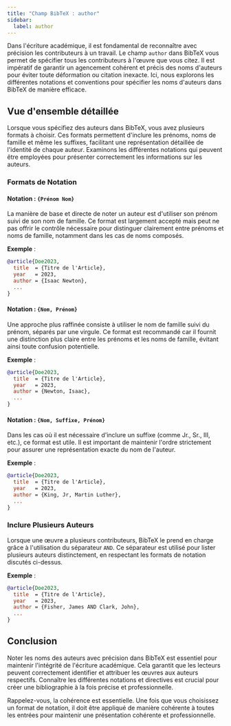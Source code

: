 ```yaml
---
title: "Champ BibTeX : author"  
sidebar:  
  label: author  
---
```



Dans l'écriture académique, il est fondamental de reconnaître avec précision les contributeurs à un travail. Le champ `author` dans BibTeX vous permet de spécifier tous les contributeurs à l'œuvre que vous citez. Il est impératif de garantir un agencement cohérent et précis des noms d'auteurs pour éviter toute déformation ou citation inexacte. Ici, nous explorons les différentes notations et conventions pour spécifier les noms d'auteurs dans BibTeX de manière efficace.

<CiteDrive />

## Vue d'ensemble détaillée

Lorsque vous spécifiez des auteurs dans BibTeX, vous avez plusieurs formats à choisir. Ces formats permettent d'inclure les prénoms, noms de famille et même les suffixes, facilitant une représentation détaillée de l'identité de chaque auteur. Examinons les différentes notations qui peuvent être employées pour présenter correctement les informations sur les auteurs.

### Formats de Notation

#### Notation : `{Prénom Nom}`

La manière de base et directe de noter un auteur est d'utiliser son prénom suivi de son nom de famille. Ce format est largement accepté mais peut ne pas offrir le contrôle nécessaire pour distinguer clairement entre prénoms et noms de famille, notamment dans les cas de noms composés.

**Exemple** :

```bibtex
@article{Doe2023,
  title  = {Titre de l'Article},
  year   = 2023,
  author = {Isaac Newton},
  ...
}
```

#### Notation : `{Nom, Prénom}`

Une approche plus raffinée consiste à utiliser le nom de famille suivi du prénom, séparés par une virgule. Ce format est recommandé car il fournit une distinction plus claire entre les prénoms et les noms de famille, évitant ainsi toute confusion potentielle.

**Exemple** :

```bibtex
@article{Doe2023,
  title  = {Titre de l'Article},
  year   = 2023,
  author = {Newton, Isaac},
  ...
}
```

#### Notation : `{Nom, Suffixe, Prénom}`

Dans les cas où il est nécessaire d'inclure un suffixe (comme Jr., Sr., III, etc.), ce format est utile. Il est important de maintenir l'ordre strictement pour assurer une représentation exacte du nom de l'auteur.

**Exemple** :

```bibtex
@article{Doe2023,
  title  = {Titre de l'Article},
  year   = 2023,
  author = {King, Jr, Martin Luther},
  ...
}
```

### Inclure Plusieurs Auteurs

Lorsque une œuvre a plusieurs contributeurs, BibTeX le prend en charge grâce à l'utilisation du séparateur `AND`. Ce séparateur est utilisé pour lister plusieurs auteurs distinctement, en respectant les formats de notation discutés ci-dessus.

**Exemple** :

```bibtex
@article{Doe2023,
  title  = {Titre de l'Article},
  year   = 2023,
  author = {Fisher, James AND Clark, John},
  ...
}
```

## Conclusion

Noter les noms des auteurs avec précision dans BibTeX est essentiel pour maintenir l'intégrité de l'écriture académique. Cela garantit que les lecteurs peuvent correctement identifier et attribuer les œuvres aux auteurs respectifs. Connaître les différentes notations et directives est crucial pour créer une bibliographie à la fois précise et professionnelle.

Rappelez-vous, la cohérence est essentielle. Une fois que vous choisissez un format de notation, il doit être appliqué de manière cohérente à toutes les entrées pour maintenir une présentation cohérente et professionnelle.

